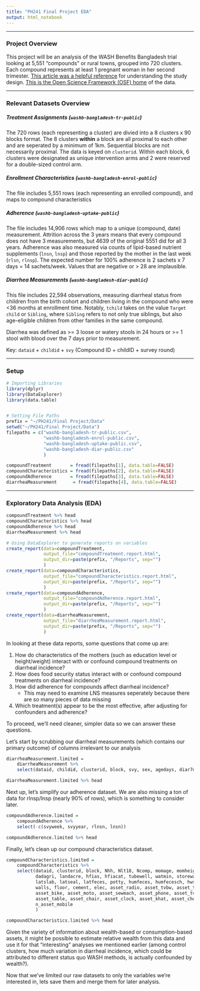 ```yaml
---
title: "PH241 Final Project EDA"
output: html_notebook
---
```

***
### Project Overview

This project will be an analysis of the WASH Benefits Bangladesh trial looking at 5,551 "compounds" or rural towns, grouped into 720 clusters. Each compound represents at least 1 pregnant woman in her second trimester. [This article was a helpful reference](http://bmjopen.bmj.com/content/3/8/e003476.short) for understanding the study design. [This is the Open Science Framework (OSF) home](https://osf.io/wvyn4/) of the data.

***
### Relevant Datasets Overview

##### Treatment Assignments (`washb-bangladesh-tr-public`)
The 720 rows (each representing a cluster) are divied into a 8 clusters x 90 blocks format. The 8 clusters **within** a block are all proximal to each other and are seperated by a minimum of 1km. Sequential blocks are not necessarily proximal. The data is keyed on `clusterid`. Within each block, 6 clusters were designated as unique intervention arms and 2 were reserved for a double-sized control arm.

##### Enrollment Characteristics (`washb-bangladesh-enrol-public`)
The file includes 5,551 rows (each representing an enrolled compound), and maps to compound characteristics

##### Adherence (`washb-bangladesh-uptake-public`)
The file includes 14,906 rows which map to a unique (compound, date) measurement. Attrition across the 3 years means that every compound does not have 3 measurements, but 4639 of the original 5551 did for all 3 years. Adherence was also measured via counts of lipid-based nutrient supplements (`lnsn`, `lnsp`) and those reported by the mother in the last week (`rlsn`, `rlnsp`). The expected number for 100% adherence is 2 sachets x 7 days = 14 sachets/week. Values that are negative or > 28 are implausible.

##### Diarrhea Measurements (`washb-bangladesh-diar-public`)
This file includes 22,594 observations, measuring diarrheal status from children from the birth cohort and children living in the compound who were <36 months at enrollment time. Notably, `tchild` takes on the value `Target child` or `Sibling`, where `Sibling` refers to not only true siblings, but also age-eligible children from other families in the same compound. 

Diarrhea was defined as >= 3 loose or watery stools in 24 hours or >= 1 stool with blood over the 7 days prior to measurement.

Key: `dataid` + `childid` + `svy` (Compound ID + childID + survey round)

***
### Setup
```r
# Importing Libraries
library(dplyr)
library(DataExplorer)
library(data.table)


# Setting File Paths
prefix = "~/PH241/Final Project/Data"
setwd("~/PH241/Final Project/Data")
filepaths = c("washb-bangladesh-tr-public.csv",
              "washb-bangladesh-enrol-public.csv",
              "washb-bangladesh-uptake-public.csv",
              "washb-bangladesh-diar-public.csv"
              )

compoundTreatment       = fread(filepaths[1], data.table=FALSE)
compoundCharacteristics = fread(filepaths[2], data.table=FALSE)
compoundAdherence       = fread(filepaths[3], data.table=FALSE)
diarrheaMeasurement      = fread(filepaths[4], data.table=FALSE)
```
***
### Exploratory Data Analysis (EDA)
```r
compoundTreatment %>% head
compoundCharacteristics %>% head
compoundAdherence %>% head
diarrheaMeasurement %>% head

```
```r
# Using DataExplorer to generate reports on variables
create_report(data=compoundTreatment,
              output_file="compoundTreatment.report.html", 
              output_dir=paste(prefix, "/Reports", sep="")
              )
create_report(data=compoundCharacteristics,
              output_file="compoundCharacteristics.report.html", 
              output_dir=paste(prefix, "/Reports", sep="")
              )
create_report(data=compoundAdherence,
              output_file="compoundAdherence.report.html", 
              output_dir=paste(prefix, "/Reports", sep="")
              )
create_report(data=diarrheaMeasurement,
              output_file="diarrheaMeasurement.report.html", 
              output_dir=paste(prefix, "/Reports", sep="")
              )
```

In looking at these data reports, some questions that come up are:

1. How do characteristics of the mothers (such as education level or height/weight) interact with or confound compound treatments on diarrheal incidence? 
2. How does food security status interact with or confound compound treatments on diarrheal incidence?
3. How did adherence for compounds affect diarrheal incidence?
    - This may need to examine LNS measures seperately because there are so many pieces of data missing
4. Which treatment(s) appear to be the most effective, after adjusting for confounders and adherence?

To proceed, we'll need cleaner, simpler data so we can answer these questions. 

Let's start by scrubbing our diarrheal measurements (which contains our primary outcome) of columns irrelevant to our analysis
```r

diarrheaMeasurement.limited = 
    diarrheaMeasurement %>%
    select(dataid, childid, clusterid, block, svy, sex, agedays, diar7d)

diarrheaMeasurement.limited %>% head
```
Next up, let's simplify our adherence dataset. We are also missing a ton of data for rlnsp/lnsp (nearly 90% of rows), which is something to consider later.  
```r
compoundAdherence.limited = 
    compoundAdherence %>% 
    select(-c(svyweek, svyyear, rlnsn, lnsn))

compoundAdherence.limited %>% head
```
Finally, let's clean up our compound characteristics dataset. 
```r
compoundCharacteristics.limited = 
    compoundCharacteristics %>%
    select(dataid, clusterid, block, Nhh, Nlt18, Ncomp, momage, momheight, momeduy, dadeduy,
           dadagri, landacre, hfias, hfiacat, tubewell, watmin, storewat, treatwat, latown, 
           latslab, latseal, latfeces, potty, humfeces, humfecesch, hwsw, hwss, hwsws, roof,
           walls, floor, cement, elec, asset_radio, asset_tvbw, asset_tvcol, asset_refrig,
           asset_bike, asset_moto, asset_sewmach, asset_phone, asset_tv, asset_wardrobe,
           asset_table, asset_chair, asset_clock, asset_khat, asset_chouki, asset_mobile, 
           n_asset_mobile
           )

compoundCharacteristics.limited %>% head
```
Given the variety of information about wealth-based or consumption-based assets, it might be possible to estimate relative wealth from this data and use it for that "interesting" analyses we mentioned earlier (among control clusters, how much variation in diarrheal incidence, which could be attributed to different status quo WASH methods, is actually confounded by wealth?). 

Now that we've limited our raw datasets to only the variables we're interested in, lets save them and merge them for later analysis. 
```r

```














